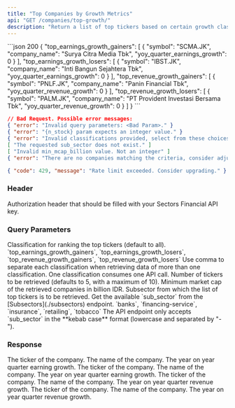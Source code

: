 ```yaml
---
title: "Top Companies by Growth Metrics"
api: "GET /companies/top-growth/"
description: "Return a list of top tickers based on certain growth classification (earning growth gainers / losers or revenue growth gainers / losers)"
---
```


<ResponseExample>
```json 200
{
  "top_earnings_growth_gainers": [
    {
      "symbol": "SCMA.JK",
      "company_name": "Surya Citra Media Tbk",
      "yoy_quarter_earnings_growth": 0
    }
  ],
  "top_earnings_growth_losers": [
    {
      "symbol": "IBST.JK",
      "company_name": "Inti Bangun Sejahtera Tbk",
      "yoy_quarter_earnings_growth": 0
    }
  ],
  "top_revenue_growth_gainers": [
    {
      "symbol": "PNLF.JK",
      "company_name": "Panin Financial Tbk",
      "yoy_quarter_revenue_growth": 0
    }
  ],
  "top_revenue_growth_losers": [
    {
      "symbol": "PALM.JK",
      "company_name": "PT Provident Investasi Bersama Tbk",
      "yoy_quarter_revenue_growth": 0
    }
  ]
}
```

```json 400
// Bad Request. Possible error messages:
{ "error": "Invalid query parameters: <Bad Param>." }
{ "error": "{n_stock} param expects an integer value." }
{ "error": "Invalid classifications provided, select from these choices: top_earnings_growth_gainers, top_earnings_growth_losers, top_revenue_growth_gainers, top_revenue_growth_losers." }
[ "The requested sub_sector does not exist." ]
[ "Invalid min_mcap_billion value. Not an integer" ]
{ "error": "There are no companies matching the criteria, consider adjusting the `min_mcap_billion` param value." }
```

```json 429
{ "code": 429, "message": "Rate limit exceeded. Consider upgrading." }
```

</ResponseExample>

### Header

<ParamField header="Authorization" type="string" required>
  Authorization header that should be filled with your Sectors Financial API
  key.
</ParamField>

### Query Parameters

<ParamField query="classifications" type="string" default="all">
  Classification for ranking the top tickers (default to all).
  <AccordionGroup>
    <Accordion title="Available classifications">
      `top_earnings_growth_gainers`, `top_earnings_growth_losers`,
      `top_revenue_growth_gainers`, `top_revenue_growth_losers`
    </Accordion>
    <Accordion title="Format">
      Use comma to separate each classification when retrieving data of more
      than one classification.
    </Accordion>
    <Accordion title="API call consumption">
      One classification consumes one API call.
    </Accordion>
  </AccordionGroup>
</ParamField>

<ParamField query="n_stock" type="integer" default="5">
  Number of tickers to be retrieved (defaults to 5, with a maximum of 10).
</ParamField>

<ParamField query="min_mcap_billion" type="integer" default="5000">
  Minimum market cap of the retrieved companies in billion IDR.
</ParamField>

<ParamField query="sub_sector" type="string" default="all">
  Subsector from which the list of top tickers is to be retrieved.
  <AccordionGroup>
    <Accordion title="Get the available sub_sector">
      Get the available `sub_sector` from the [Subsectors](./subsectors)
      endpoint.
    </Accordion>
    <Accordion title="Examples of the sub_sector">
      `banks`, `financing-service`, `insurance`, `retailing`, `tobacco`
    </Accordion>
    <Accordion title="Format">
      The API endpoint only accepts `sub_sector` in the **kebab case** format
      (lowercase and separated by "-").
    </Accordion>
  </AccordionGroup>
</ParamField>

### Response

<ResponseField name="top_earnings_growth_gainers" type="EarningGrowthData[]">
  <Expandable title="properties">
    <ResponseField name="EarningGrowthData.symbol" type="string">
      The ticker of the company.
    </ResponseField>
    <ResponseField name="EarningGrowthData.company_name" type="string">
      The name of the company.
    </ResponseField>
    <ResponseField
      name="EarningGrowthData.yoy_quarter_earnings_growth"
      type="float"
    >
      The year on year quarter earning growth.
    </ResponseField>
  </Expandable>
</ResponseField>

<ResponseField name="top_earnings_growth_losers" type="EarningGrowthData[]">
  <Expandable title="properties">
    <ResponseField name="EarningGrowthData.symbol" type="string">
      The ticker of the company.
    </ResponseField>
    <ResponseField name="EarningGrowthData.company_name" type="string">
      The name of the company.
    </ResponseField>
    <ResponseField
      name="EarningGrowthData.yoy_quarter_earnings_growth"
      type="float"
    >
      The year on year quarter earning growth.
    </ResponseField>
  </Expandable>
</ResponseField>

<ResponseField name="top_revenue_growth_gainers" type="RevenueGrowthData[]">
  <Expandable title="properties">
    <ResponseField name="RevenueGrowthData.symbol" type="string">
      The ticker of the company.
    </ResponseField>
    <ResponseField name="RevenueGrowthData.company_name" type="string">
      The name of the company.
    </ResponseField>
    <ResponseField
      name="RevenueGrowthData.yoy_quarter_revenue_growth"
      type="float"
    >
      The year on year quarter revenue growth.
    </ResponseField>
  </Expandable>
</ResponseField>

<ResponseField name="top_revenue_growth_losers" type="RevenueGrowthData[]">
  <Expandable title="properties">
    <ResponseField name="RevenueGrowthData.symbol" type="string">
      The ticker of the company.
    </ResponseField>
    <ResponseField name="RevenueGrowthData.company_name" type="string">
      The name of the company.
    </ResponseField>
    <ResponseField
      name="RevenueGrowthData.yoy_quarter_revenue_growth"
      type="float"
    >
      The year on year quarter revenue growth.
    </ResponseField>
  </Expandable>
</ResponseField>
